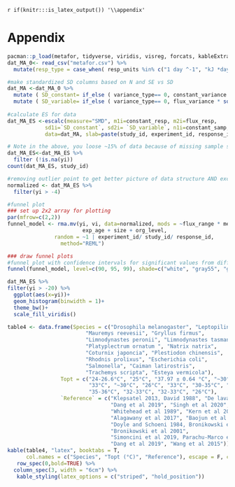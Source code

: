 `r if(knitr:::is_latex_output()) '\\appendix'`



# Appendix {-}

```r
pacman::p_load(metafor, tidyverse, viridis, visreg, forcats, kableExtra)
dat_MA_0<- read_csv("metafor.csv") %>%
  mutate(resp_type = case_when( resp_units %in% c("1 day ^-1", "kJ *day^-1 *kg^-1", "m * s^-1") ~ "rate", TRUE ~ "trait"))

#make standardized SD columns based on N and SE vs SD
dat_MA <-dat_MA_0 %>% 
  mutate ( SD_constant= if_else ( variance_type== 0, constant_variance * sqrt(constant_samp), constant_variance))  %>%
  mutate ( SD_variable= if_else ( variance_type== 0, flux_variance * sqrt(flux_variance) , flux_variance)) 
         
#calculate ES for data
dat_MA_ES <-escalc(measure="SMD", m1i=constant_resp, m2i=flux_resp, 
            sd1i=`SD_constant`, sd2i= `SD_variable`, n1i=constant_samp, n2i=flux_samp, 
            data=dat_MA, slab=paste(study_id, experiment_id, response_id, sep=", ")) 

# Note in the above, you loose ~15% of data because of missing sample sizes and SEs reported, below these are removed for now
dat_MA_ES<-dat_MA_ES %>% 
  filter (!is.na(yi)) 
count(dat_MA_ES, study_id)

#removing outlier point to get better picture of data structure AND excluding CT assays 
normalized <- dat_MA_ES %>%
  filter(yi > -4) 
```


```r
#funnel plot 
### set up 2x2 array for plotting
par(mfrow=c(2,2))
funnel_model <- rma.mv(yi, vi, data=normalized, mods = ~flux_range * mean_temp_constant +
                        exp_age + size + org_level, 
               random = ~1 | experiment_id/ study_id/ response_id,
                 method="REML") 
```


```r
### draw funnel plots
#funnel plot with confidence intervals for significant values from different studies; taken from normalized data set because of big outlier 
funnel(funnel_model, level=c(90, 95, 99), shade=c("white", "gray55", "gray75"), refline=0, legend=TRUE)
```

\clearpage

```r
dat_MA_ES %>%
filter(yi > -20) %>%
  ggplot(aes(x=yi))+
  geom_histogram(binwidth = 1)+
  theme_bw()+
  scale_fill_viridis()
```

```r
table4 <- data.frame(Species = c("Drosophila melanogaster", "Leptopilina boulardi", 
                         "Mauremys reevesii", "Gryllus firmus", 
                         "Limnodynastes peronii", "Limnodynastes tasmaniensis", 
                         "Platyplectrum ornatum ", "Natrix natrix", 
                         "Coturnix japoncia", "Plestiodon chinensis", 
                         "Rhodnis prolixus", "Escherichia coli", 
                         "Salmonella", "Caiman latirostris", 
                         "Trachemys scripta", "Esteya vermicola"), 
                 Topt = c("24-26.6°C", "25°C", "37.97 ± 0.64 °C", "~30°C", "30°C", "30-33°C",
                          "33°C", "~30°C", "26°C", "33°C", "30-35°C", "37°C, 35-36°C",
                          "35-36°C", "32-33°C", "32-33°C", "26°C"), 
                 `Reference` = c("Klepsatel 2013, David 1988", "De lava et al 2016", 
                                 "Dang et al 2019", "Singh et al 2020", "Seebacher et al 2014",
                                 "Whitehead et al 1989", "Kern et al 2014", "Issac 1997",
                                 "Alagawany et al 2017", "Baojun et al 2010", "Fresquet and Lazzari 2011",
                                 "Doyle and Schoeni 1984, Bronikowski et al 2001", 
                                 "Bronikowski et al 2001", 
                                 "Simoncini et al 2019, Parachu-Marco et al 2017, Pina et al 2002", 
                                 "Dang et al 2019", "Wang et al 2015"))
kable(table4, "latex", booktabs = T, 
      col.names = c("Species", "Topt (°C)", "Reference"), escape = F, caption = "TPC metrics extracted from additional papers to collect thermal history data for each species in the meta-analysis (missing data on species X. arvicola, used in Garcia-Ruiz et al 2011)", caption.short ="Thermal stress data by species") %>%
   row_spec(0,bold=TRUE) %>%
  column_spec(3, width = "6cm") %>%
   kable_styling(latex_options = c("striped", "hold_position"))
```


